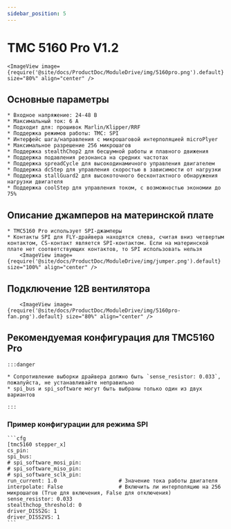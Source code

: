 ```yaml
---
sidebar_position: 5
---
```







# TMC 5160 Pro V1.2

    <ImageView image={require('@site/docs/ProductDoc/ModuleDrive/img/5160pro.png').default} size="80%" align="center" />

## Основные параметры

    * Входное напряжение: 24-48 В
    * Максимальный ток: 6 А
    * Подходит для: прошивок Marlin/Klipper/RRF
    * Поддержка режимов работы: TMC: SPI
    * Интерфейс шага/направления с микрошаговой интерполяцией microPlyer
    * Максимальное разрешение 256 микрошагов
    * Поддержка stealthChop2 для бесшумной работы и плавного движения
    * Поддержка подавления резонанса на средних частотах
    * Поддержка spreadCycle для высокодинамичного управления двигателем
    * Поддержка dcStep для управления скоростью в зависимости от нагрузки
    * Поддержка stallGuard2 для высокоточного бесконтактного обнаружения нагрузки двигателя
    * Поддержка coolStep для управления током, с возможностью экономии до 75%

## Описание джамперов на материнской плате

    * TMC5160 Pro использует SPI-джамперы
    * Контакты SPI для FLY-драйвера находятся слева, считая вниз четвертым контактом, CS-контакт является SPI-контактом. Если на материнской плате нет соответствующих контактов, то SPI использовать нельзя
        <ImageView image={require('@site/docs/ProductDoc/ModuleDrive/img/jumper.png').default} size="100%" align="center" />

## Подключение 12В вентилятора

        <ImageView image={require('@site/docs/ProductDoc/ModuleDrive/img/5160pro-fan.png').default} size="80%" align="center" />


## Рекомендуемая конфигурация для TMC5160 Pro

    :::danger

    * Сопротивление выборки драйвера должно быть `sense_resistor: 0.033`, пожалуйста, не устанавливайте неправильно
    * spi_bus и spi_software могут быть выбраны только один из двух вариантов
    
    :::

### Пример конфигурации для режима SPI

    ```cfg
    [tmc5160 stepper_x]
    cs_pin:
    spi_bus:
    # spi_software_mosi_pin:
    # spi_software_miso_pin:
    # spi_software_sclk_pin: 
    run_current: 1.0                    # Значение тока работы двигателя
    interpolate: False                  # Включить ли интерполяцию на 256 микрошагов (True для включения, False для отключения)
    sense_resistor: 0.033
    stealthchop_threshold: 0
    driver_DISS2G: 1
    driver_DISS2VS: 1
    ```